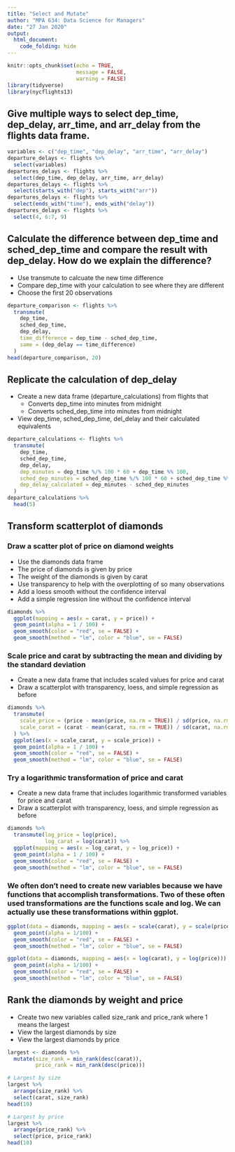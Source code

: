 ```yaml
---
title: "Select and Mutate"
author: "MPA 634: Data Science for Managers"
date: "27 Jan 2020"
output:
  html_document:
    code_folding: hide
---
```


```r
knitr::opts_chunk$set(echo = TRUE,
                      message = FALSE,
                      warning = FALSE)
library(tidyverse)
library(nycflights13)
```

## Give multiple ways to select dep_time, dep_delay, arr_time, and arr_delay from the flights data frame.  

```r
variables <- c("dep_time", "dep_delay", "arr_time", "arr_delay")
departure_delays <- flights %>%
  select(variables)
departures_delays <- flights %>%
  select(dep_time, dep_delay, arr_time, arr_delay)
departures_delays <- flights %>%
  select(starts_with("dep"), starts_with("arr"))
departures_delays <- flights %>%
  select(ends_with("time"), ends_with("delay"))
departures_delays <- flights %>% 
  select(4, 6:7, 9)
```

## Calculate the difference between dep_time and sched_dep_time and compare the result with dep_delay. How do we explain the difference? 

*  Use transmute to calcuate the new time difference
*  Compare dep_time with your calculation to see where they are different
*  Choose the first 20 observations

```r
departure_comparison <- flights %>%
  transmute(
    dep_time,
    sched_dep_time,
    dep_delay,
    time_difference = dep_time - sched_dep_time,
    same = (dep_delay == time_difference)
  )
head(departure_comparison, 20)
```

## Replicate the calculation of dep_delay

*  Create a new data frame (departure_calculations) from flights that  
   +  Converts dep_time into minutes from midnight
   +  Converts sched_dep_time into minutes from midnight  
*  View dep_time, sched_dep_time, del_delay and their calculated equivalents

```r
departure_calculations <- flights %>% 
  transmute(
    dep_time,
    sched_dep_time,
    dep_delay,
    dep_minutes = dep_time %/% 100 * 60 + dep_time %% 100,
    sched_dep_minutes = sched_dep_time %/% 100 * 60 + sched_dep_time %% 100,
    dep_delay_calculated = dep_minutes - sched_dep_minutes
  )
departure_calculations %>% 
  head(5)
```  

## Transform scatterplot of diamonds

### Draw a scatter plot of price on diamond weights

*  Use the diamonds data frame  
*  The price of diamonds is given by price  
*  The weight of the diamonds is given by carat  
*  Use transparency to help with the overplotting of so many observations  
*  Add a loess smooth without the confidence interval  
*  Add a simple regression line without the confidence interval  

```r
diamonds %>%
  ggplot(mapping = aes(x = carat, y = price)) +
  geom_point(alpha = 1 / 100) +
  geom_smooth(color = "red", se = FALSE) +
  geom_smooth(method = "lm", color = "blue", se = FALSE)
```

### Scale price and carat by subtracting the mean and dividing by the standard deviation

*  Create a new data frame that includes scaled values for price and carat
*  Draw a scatterplot with transparency, loess, and simple regression as before

```r
diamonds %>%
  transmute(
    scale_price = (price - mean(price, na.rm = TRUE)) / sd(price, na.rm = TRUE),
    scale_carat = (carat - mean(carat, na.rm = TRUE)) / sd(carat, na.rm = TRUE)
  ) %>%
  ggplot(aes(x = scale_carat, y = scale_price)) +
  geom_point(alpha = 1 / 100) +
  geom_smooth(color = "red", se = FALSE) +
  geom_smooth(method = "lm", color = "blue", se = FALSE)
```

### Try a logarithmic transformation of price and carat

*  Create a new data frame that includes logarithmic transformed variables for price and carat
*  Draw a scatterplot with transparency, loess, and simple regression as before

```r
diamonds %>%
  transmute(log_price = log(price),
            log_carat = log(carat)) %>%
  ggplot(mapping = aes(x = log_carat, y = log_price)) +
  geom_point(alpha = 1 / 100) +
  geom_smooth(color = "red", se = FALSE) +
  geom_smooth(method = "lm", color = "blue", se = FALSE)
```

### We often don't need to create new variables because we have functions that accomplish transformations. Two of these often used transformations are the functions scale and log. We can actually use these transformations within ggplot.

```r
ggplot(data = diamonds, mapping = aes(x = scale(carat), y = scale(price))) +
  geom_point(alpha = 1/100) +
  geom_smooth(color = "red", se = FALSE) +
  geom_smooth(method = "lm", color = "blue", se = FALSE)

ggplot(data = diamonds, mapping = aes(x = log(carat), y = log(price))) +
  geom_point(alpha = 1/100) +
  geom_smooth(color = "red", se = FALSE) +
  geom_smooth(method = "lm", color = "blue", se = FALSE)
```

## Rank the diamonds by weight and price

*  Create two new variables called size_rank and price_rank where 1 means the largest
*  View the largest diamonds by size
*  View the largest diamonds by price

```r
largest <- diamonds %>%
  mutate(size_rank = min_rank(desc(carat)),
         price_rank = min_rank(desc(price)))

# Largest by size
largest %>%
  arrange(size_rank) %>%
  select(carat, size_rank)
head(10)

# Largest by price
largest %>%
  arrange(price_rank) %>%
  select(price, price_rank)
head(10)
```  